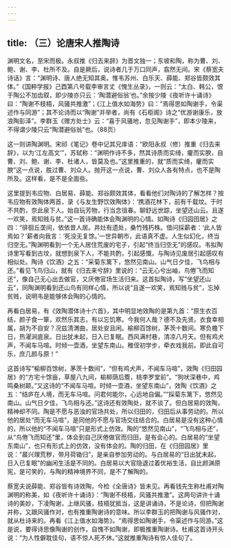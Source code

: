 ```yaml
---
---
---
```

title: （三）论唐宋人推陶诗
---




渊明文名，至宋而极。永叔推《归去来辞》为晋文独一；东坡和陶，称为曹、刘、鲍、谢、李、杜所不及。自是厥后，说诗者几于万口同声，翕然无间。宋《蔡宽夫诗话》言：“渊明诗、唐人绝无知其奥。惟韦苏州、白乐天、薛能、郑谷皆颇效其体。”《国粹学报》己酉第八号载李审言丈《愧生丛录》，一则云：“太白、韩公，恨于陶公不加齿叙，即少陵亦只云：‘陶潜避俗翁’也。”余按少陵《夜听许十诵诗》曰：“陶谢不枝梧，风骚共推激”；《江上值水如海势》曰：“焉得思如陶谢手，令渠述作与同游”；其不论诗而以“陶谢”并举者，尚有《石柜阁》诗之“优游谢康乐，放浪陶彭泽”。李群玉《赠方处士》云：“喜于风骚地，忽见陶谢手”，即本少陵来，不得谓少陵只云“陶潜避俗翁”也。（88页）

这一则讲陶渊明。宋祁《笔记》卷中记其兄庠语：“欧阳永叔（修）推重《归去来辞》，以为‘江左高文’”，苏轼称：“渊明作诗不多，然其诗质而实绮，癯而实腴，自曹、刘、鲍、谢、李、杜诸人，皆莫及也。”这里推重的，就“质而实绮，癯而实腴”这一点说，胜过曹、刘众人。抛开这一点说，曹、刘众人各有特点，也不是陶所及。这样看，是不是全面些。

这里提到韦应物、白居易、薛能、郑谷颇效其体，看看他们对陶诗的了解怎样？按韦应物有效陶体两首，录《与友生野饮效陶体》：‘携酒花林下，前有千载坟。于时不共酌，奈此泉下人。始自玩芳物，行当念徂春。聊舒远世踪，坐望还山云。且遂一欢笑，焉知贱与贫。”这一首诗确能体会陶渊明的心情。如陶诗《归园田居》之四：“徘徊丘垄间，依依昔人居。井灶有遗处，桑竹残朽株。借问採薪者：‘此人皆焉如？’薪者向我言：‘死没无复馀。’一世异朝市，此语真不虚。人生似幻化，终当归空无。”陶渊明看到一个无人居住荒废的宅子，引起“终当归空无”的感叹。韦拟陶诗里写看到古坟，就想到泉下人，不能共酌，引起感慨，与陶诗见废居引起感叹有相似处。陶诗《饮酒》之五：“采菊东篱下，悠然见南山。山气日夕佳，飞鸟相与还。”看见飞鸟归山，就有《归去来兮辞》里说的：“云无心兮出岫，鸟倦飞而知还”，像自己无心出去做官，又厌倦官场生活归来。这首拟陶诗，写“坐望还山云”，同陶渊明看到还山鸟有同样心情，所以说“且遂一欢笑，焉知贱与贫”，忘掉贫贱，说明韦是能够体会陶的心情的。

再看白居易，有《效陶潜体诗十六首》，其中明显地效陶的是第九首：“原生衣百结，颜子食一箪，欢然乐其志，有以忘饥寒。今我何人哉？德不及先贤。衣食幸相属，胡为不自安？况兹清渭曲，居处安且闲。榆柳百馀树，茅茨十数间。寒负檐下日，热濯涧底泉。日出犹未起，日入已复眠。西风满村巷，清凉八月天。但有鸡犬声，不闻车马喧。时倾一壶酒，坐望东南山。稚侄初学步，牵衣戏我前。即此自可乐，庶几颜与原！”

这首诗写“榆柳百馀树，茅茨十数间”，“但有鸡犬声，不闻车马喧”，效陶《归田园居》的“方宅十馀亩，草屋八九间，榆柳荫后簷，桃李罗堂前”。“狗吠深巷中，鸡鸣桑树颠。”又这诗的“不闻车马喧。时倾一壶酒，坐望东南山”，效陶《饮酒》之五：“结庐在人境，而无车马喧。问君何能尔，心远地自偏。”“採菊东篱下，悠然见南山。山气日夕佳，飞鸟相与还。”这诗还有效陶处，就不谈了。但白居易的效陶，精神却不同。陶是不愿与恶浊的官场共处，所以归田的，归田后从事劳动的。所以他的居处“而无车马喧”，是同他的不愿与官场交往结合的。白居易是没有这种心情的，所以他的“不闻车马喧”只是形式上仿效。陶的“悠然见南山”，“飞鸟相与还”，从“鸟倦飞而知还”里，体会到自己厌倦做官而归田，是有会心的。白居易的“坐望东南山”，也只有形式上的仿效，没有体会的。陶的归田，在《归田园居》里说：“晨兴理荒秽，带月荷锄归”，是亲自参加劳动的。与白居易的“日出犹未起，日入已复眠”的幽闲生活是不同的。白居易以大官隐退过着优裕生活，自比颜渊原宪，是可笑的，与陶的精神境界不同，是不了解陶的。

蔡宽夫说薛能、郑谷皆有诗效陶，今检《全唐诗》皆未见。再看钱先生称杜甫对陶渊明的称美，如《夜听许十诵诗》：“陶谢不枝梧，风骚共推激”。这两句讲许十诵诗的美妙，下凌陶谢，上继风骚，枝梧犹抵当，这是讲诵诗，不是论诗，但把陶谢并称，又跟风骚作对，也有推重陶谢诗的意味。所以李群玉的把陶谢与风骚作对，就从杜诗来的。再看《江上值水如海势》。“焉得思如陶谢手，令渠述作与同游。”这是说，要得诗思像陶谢的创作，自愧不如陶谢，即极推重陶谢诗。杜甫这首诗开头说：“为人性僻耽佳句，语不惊人死不休。”这就推重陶诗有惊人佳句了。